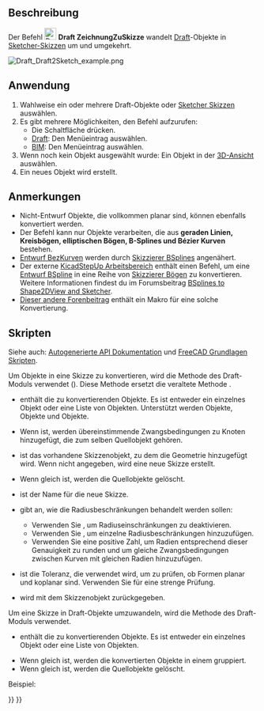 <languages/>

{{Docnav/de
|[[Draft_WireToBSpline/de| DrahtZuBSpline]]
|[[Draft_Slope/de|Neigung]]
|[[Draft_Workbench/de|Draft]]
|IconL=Draft_WireToBSpline.svg
|IconR=Draft_Slope.svg
|IconC=Workbench_Draft.svg
}}

{{GuiCommand/de
|Name=Draft Draft2Sketch
|Name/de=Draft ZeichnungZuSkizze
|MenuLocation=Änderung → Zeichnung zu Skizze<br>Bearbeiten → Zeichnung zu Skizze
|Workbenches=[[Draft_Workbench/de|Draft]], [[BIM_Workbench/de|BIM]]
}}

<span id="Description"></span>
==Beschreibung== 

Der Befehl [[Image:Draft_Draft2Sketch.svg|24px]] '''Draft ZeichnungZuSkizze''' wandelt [[Draft_Workbench/de|Draft]]-Objekte in [[Sketcher_NewSketch/de|Sketcher-Skizzen]] um und umgekehrt.

[[Image:Draft_Draft2Sketch_example.png]]
{{Caption|Konvertieren von Draft-Objekten in Sketcher-Skizzen}}

<span id="Usage"></span>
==Anwendung== 

# Wahlweise ein oder mehrere Draft-Objekte oder [[Sketcher_NewSketch/de|Sketcher Skizzen]] auswählen.
# Es gibt mehrere Möglichkeiten, den Befehl aufzurufen:
#* Die Schaltfläche {{Button|[[Image:Draft_Draft2Sketch.svg|16px]] [[Draft_Draft2Sketch/de|Zeichnung zu Skizze]]}} drücken.
#* [[Draft_Workbench/de|Draft]]: Den Menüeintrag {{MenuCommand|Änderung → [[Image:Draft_Draft2Sketch.svg|16px]] Zeichnung zu Skizze}} auswählen.
#* [[BIM_Workbench/de|BIM]]: Den Menüeintrag {{MenuCommand|Bearbeiten → [[Image:Draft_Draft2Sketch.svg|16px]] Zeichnung zu Skizze}} auswählen.
# Wenn noch kein Objekt ausgewählt wurde: Ein Objekt in der [[3D_view/de|3D-Ansicht]] auswählen.
# Ein neues Objekt wird erstellt.

<span id="Notes"></span>
==Anmerkungen==

* Nicht-Entwurf Objekte, die vollkommen planar sind, können ebenfalls konvertiert werden.
* Der Befehl kann nur Objekte verarbeiten, die aus '''geraden Linien, Kreisbögen, elliptischen Bögen, B-Splines und Bézier Kurven''' bestehen.
* [[Draft_BezCurve/de|Entwurf BezKurven]] werden durch [[Sketcher_CreateBSpline/de|Skizzierer BSplines]] angenähert.
* Der externe [[KicadStepUp_Workbench/de|KicadStepUp Arbeitsbereich]] enthält einen Befehl, um eine [[Draft_BSpline/de|Entwurf BSpline]] in eine Reihe von [[Sketcher_CreateArc/de|Skizzierer Bögen]] zu konvertieren. Weitere Informationen findest du im Forumsbeitrag [https://forum.freecadweb.org/viewtopic.php?f=9&t=25082 BSplines to Shape2DView and Sketcher].
* [https://forum.freecadweb.org/viewtopic.php?f=3&t=58781#p505207 Dieser andere Forenbeitrag] enthält ein Makro für eine solche Konvertierung.

<span id="Scripting"></span>
==Skripten==

Siehe auch: [https://freecad.github.io/SourceDoc/ Autogenerierte API Dokumentation] und [[FreeCAD_Scripting_Basics/de|FreeCAD Grundlagen Skripten]].

Um Objekte in eine Skizze zu konvertieren, wird die Methode {{incode|make_sketch}} des Draft-Moduls verwendet ({{Version/de|0.19}}). Diese Methode ersetzt die veraltete Methode {{incode|makeSketch}}.

{{Code|code=
sketch = make_sketch(objects_list, autoconstraints=False, addTo=None, delete=False, name="Sketch", radiusPrecision=-1, tol=1e-3)
}}

* {{incode|objects_list}} enthält die zu konvertierenden Objekte. Es ist entweder ein einzelnes Objekt oder eine Liste von Objekten. Unterstützt werden {{incode|Draft}} Objekte, {{incode|Part::Feature}} Objekte und {{incode|Part.Shape}} Objekte.
* Wenn {{incode|autoconstraints}} {{incode|True}} ist, werden übereinstimmende Zwangsbedingungen zu Knoten hinzugefügt, die zum selben Quellobjekt gehören.
* {{incode|addTo}} ist das vorhandene Skizzenobjekt, zu dem die Geometrie hinzugefügt wird. Wenn nicht angegeben, wird eine neue Skizze erstellt.
* Wenn {{incode|delete}} gleich {{incode|True}} ist, werden die Quellobjekte gelöscht.
* {{incode|name}} ist der Name für die neue Skizze.
* {{incode|radiusPrecision}} gibt an, wie die Radiusbeschränkungen behandelt werden sollen:
** Verwenden Sie {{incode|-1}}, um Radiuseinschränkungen zu deaktivieren.
** Verwenden Sie {{incode|0}}, um einzelne Radiusbeschränkungen hinzuzufügen.
** Verwenden Sie eine positive Zahl, um Radien entsprechend dieser Genauigkeit zu runden und um gleiche Zwangsbedingungen zwischen Kurven mit gleichen Radien hinzuzufügen.
* {{incode|tol}} ist die Toleranz, die verwendet wird, um zu prüfen, ob Formen planar und koplanar sind. Verwenden Sie {{incode|-1}} für eine strenge Prüfung.
* {{incode|sketch}} wird mit dem Skizzenobjekt zurückgegeben.

Um eine Skizze in Draft-Objekte umzuwandeln, wird die Methode {{incode|draftify}} des Draft-Moduls verwendet.

{{Code|code=
draftify(objectslist, makeblock=False, delete=True)
}}

* {{incode|objectslist}} enthält die zu konvertierenden Objekte. Es ist entweder ein einzelnes Objekt oder eine Liste von Objekten.
* Wenn {{incode|makeblock}} gleich {{incode|True}} ist, werden die konvertierten Objekte in einem {{incode|Part::Part2DObject}} gruppiert.
* Wenn {{incode|delete}} gleich {{incode|True}} ist, werden die Quellobjekte gelöscht.

Beispiel:

{{Code|code=
import FreeCAD as App
import Draft

doc = App.newDocument()

rectangle = Draft.make_rectangle(2000, 1000)
circle = Draft.make_circle(500)
doc.recompute()

sketch_from_draft = Draft.make_sketch([rectangle, circle], autoconstraints=True, delete=False, radiusPrecision=0)
doc.recompute()

draft_from_sketch = Draft.draftify(sketch_from_draft, delete=False)
doc.recompute()
}}


{{Docnav/de
|[[Draft_WireToBSpline/de| DrahtZuBSpline]]
|[[Draft_Slope/de|Neigung]]
|[[Draft_Workbench/de|Draft]]
|IconL=Draft_WireToBSpline.svg
|IconR=Draft_Slope.svg
|IconC=Workbench_Draft.svg
}}

{{Draft Tools navi{{#translation:}}}}
{{Userdocnavi{{#translation:}}}}